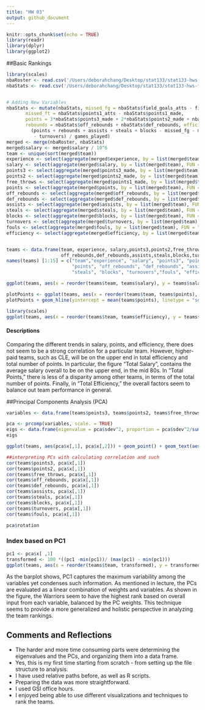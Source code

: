 ```yaml
---
title: "HW 03"
output: github_document
---
```


```r
knitr::opts_chunk$set(echo = TRUE)
library(readr)
library(dplyr)
library(ggplot2)
```

##Basic Rankings
```r
library(scales)
nbaRoster <- read.csv('/Users/deborahchang/Desktop/stat133/stat133-hws-fall17/hw03/data/nba2017-roster.csv')
nbaStats <- read.csv('/Users/deborahchang/Desktop/stat133/stat133-hws-fall17/hw03/data/nba2017-stats.csv')


# Adding New Variables
nbaStats <- mutate(nbaStats, missed_fg = nbaStats$field_goals_atts - field_goals_made, 
       missed_ft = nbaStats$points1_atts - nbaStats$points1_made, 
       points = 3*nbaStats$points3_made + 2*nbaStats$points2_made + nbaStats$points1_made,
       rebounds = nbaStats$off_rebounds + nbaStats$def_rebounds, efficiency = 
         (points + rebounds + assists + steals + blocks - missed_fg - missed_ft
          - turnovers) / games_played)
merged <- merge(nbaRoster, nbaStats)
merged$salary <- merged$salary / 10^6
team <- unique(sort(merged$team))
experience <- select(aggregate(merged$experience, by = list(merged$team), FUN = "sum"), 2)
salary <- select(aggregate(merged$salary, by = list(merged$team), FUN = "sum"), 2)
points3 <- select(aggregate(merged$points3_made, by = list(merged$team), FUN = "sum"), 2)
points2 <- select(aggregate(merged$points2_made, by = list(merged$team), FUN = "sum"), 2)
free_throws <- select(aggregate(merged$points1_made, by = list(merged$team), FUN = "sum"), 2)
points <- select(aggregate(merged$points, by = list(merged$team), FUN = "sum"), 2)
off_rebounds <- select(aggregate(merged$off_rebounds, by = list(merged$team), FUN = "sum"), 2)
def_rebounds <- select(aggregate(merged$def_rebounds, by = list(merged$team), FUN = "sum"), 2)
assists <- select(aggregate(merged$assists, by = list(merged$team), FUN = "sum"), 2)
steals <- select(aggregate(merged$steals, by = list(merged$team), FUN = "sum"), 2)
blocks <- select(aggregate(merged$blocks, by = list(merged$team), FUN = "sum"), 2)
turnovers <- select(aggregate(merged$turnovers, by = list(merged$team), FUN = "sum"), 2)
fouls <- select(aggregate(merged$fouls, by = list(merged$team), FUN = "sum"), 2)
efficiency <- select(aggregate(merged$efficiency, by = list(merged$team), FUN = "sum"), 2)


teams <- data.frame(team, experience, salary,points3,points2,free_throws,points, 
                    off_rebounds,def_rebounds,assists,steals,blocks,turnovers,fouls,efficiency)
names(teams) [1:15] = c("team","experience", "salary", "points3", "points2", "free_throws", 
                        "points", "off_rebounds", "def_rebounds", "assists", 
                        "steals", "blocks", "turnovers","fouls", "efficiency")
```

```r

ggplot(teams, aes(x = reorder(teams$team, teams$salary), y = teams$salary)) + ggtitle(label = "NBA Teams Ranked by Total Salary") + geom_bar(stat = 'identity') + coord_flip()+labs(x = "Team", y = "Salary") + geom_hline(yintercept = mean(teams$salary), linetype = "solid", color = "red", size = 2)
```

```r

plotPoints <- ggplot(teams, aes(x = reorder(teams$team, teams$points), y = teams$points)) + ggtitle(label = "NBA Teams Ranked by Total Points") + geom_bar(stat = 'identity') + coord_flip() + labs(x = "Team", y = "Points") 
plotPoints + geom_hline(yintercept = mean(teams$points), linetype = "solid", color = "red", size = 2)
```

```r

library(scales)
ggplot(teams, aes(x = reorder(teams$team, teams$efficiency), y = teams$efficiency)) + ggtitle(label = "NBA Teams Ranked by Total Efficiency") + geom_bar(stat = 'identity') + coord_flip()+labs(x = "Team", y = "Efficiency") + geom_hline(yintercept = mean(teams$efficiency), linetype = "solid", color = "red", size = 2)
```

#### Descriptions

Comparing the different trends in salary, points, and efficiency, there does not seem to be a strong correlation for a particular team. However, higher-paid teams, such as CLE, will be on the upper end in total efficiency and total number of points. In particular, the figure "Total Salary", contains the average salary overall to be on the upper end, in the mid 80s. In "Total Points," there is less of a disparity among other teams, in terms of the total number of points. Finally, in "Total Efficiency," the overall factors seem to balance out team performance in general. 

##Principal Components Analysis (PCA)
```r

variables <- data.frame(teams$points3, teams$points2, teams$free_throws, teams$off_rebounds,teams$def_rebounds, teams$assists, teams$steals, teams$blocks, teams$turnovers, teams$fouls)

pca <- prcomp(variables, scale. = TRUE)
eigs <- data.frame(eigenvalue = pca$sdev^2, proportion = pca$sdev^2/sum(pca$sdev^2), cumprop = cumsum(apply(pca$x,2,var)/ sum(apply(pca$x,2,var))))
eigs

ggplot(teams, aes(pca$x[,1], pca$x[,2])) + geom_point() + geom_text(aes(label=teams$team)) + labs(title = "PCA plot(PC1 and PC2)", x="PC1", y="PC2")

##interpreting PCs with calculating correlation and such
cor(teams$points3, pca$x[,1])
cor(teams$points2, pca$x[,1])
cor(teams$free_throws, pca$x[,1])
cor(teams$off_rebounds, pca$x[,1])
cor(teams$def_rebounds, pca$x[,1])
cor(teams$assists, pca$x[,1])
cor(teams$steals, pca$x[,1])
cor(teams$blocks, pca$x[,1])
cor(teams$turnovers, pca$x[,1])
cor(teams$fouls, pca$x[,1])

pca$rotation
```

### Index based on PC1
```r
pc1 <- pca$x[ ,1]
transformed <- 100 *((pc1 -min(pc1))/ (max(pc1) - min(pc1)))
ggplot(teams, aes(x = reorder(teams$team, transformed), y = transformed)) + ggtitle(label = "NBA Teams Ranked by scaled PC1") + geom_bar(stat = 'identity') + coord_flip() + labs(x = "Team", y = "First PC (Scaled from 0 to 100)") 
```

As the barplot shows, PC1 captures the maximum variability among the variables yet condenses such information.  As mentioned in lecture, the PCs are evaluated as a linear combination of weights and variables. As shown in the figure, the Warriors seem to have the highest rank based on overall input from each variable, balanced by the PC weights. This technique seems to provide a more generalized and holistic perspective in analyzing the team rankings.

## Comments and Reflections

- The harder and more time consuming parts were determining the eigenvalues and the PCs, 
  and organizing them into a data frame.
- Yes, this is my first time starting from scratch - from setting up the file structure to analysis.
- I have used relative paths before, as well as R scripts. 
- Preparing the data was more straightforward.
- I used GSI office hours. 
- I enjoyed being able to use different visualizations and techniques to rank the teams. 
